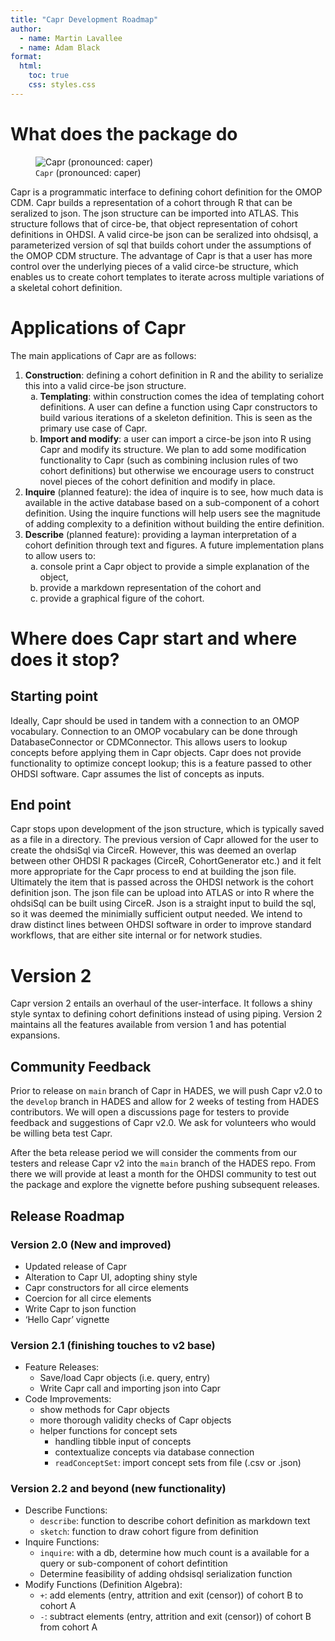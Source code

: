 ```yaml
---
title: "Capr Development Roadmap"
author: 
  - name: Martin Lavallee
  - name: Adam Black
format:
  html:
    toc: true
    css: styles.css
---
```


# What does the package do

::: {.column-margin}
![`Capr` (pronounced: caper)](caperFlower.png)
:::

Capr is a programmatic interface to defining cohort definition for the OMOP CDM. Capr builds a representation of a cohort through R that can be seralized to json. The json structure can be imported into ATLAS. This structure follows that of circe-be, that object representation of cohort definitions in OHDSI. A valid circe-be json can be seralized into ohdsisql, a parameterized version of sql that builds cohort under the assumptions of the OMOP CDM structure. The advantage of Capr is that a user has more control over the underlying pieces of a valid circe-be structure, which enables us to create cohort templates to iterate across multiple variations of a skeletal cohort definition.

# Applications of Capr

The main applications of Capr are as follows:

1. **Construction**: defining a cohort definition in R and the ability to serialize this into a valid circe-be json structure.
    a) **Templating**: within construction comes the idea of templating cohort definitions. A user can define a function using Capr constructors to build various iterations of a skeleton definition. This is seen as the primary use case of Capr.
    b) **Import and modify**: a user can import a circe-be json into R using Capr and modify its structure. We plan to add some modification functionality to Capr (such as combining inclusion rules of two cohort definitions) but otherwise we encourage users to construct novel pieces of the cohort definition and modify in place.
2. **Inquire** (planned feature): the idea of inquire is to see, how much data is available in the active database based on a sub-component of a cohort definition. Using the inquire functions will help users see the magnitude of adding complexity to a definition without building the entire definition.
3. **Describe** (planned feature): providing a layman interpretation of a cohort definition through text and figures. A future implementation plans to allow users to:
    a) console print a Capr object to provide a simple explanation of the object,   
    b) provide a markdown representation of the cohort and 
    c) provide a graphical figure of the cohort.    

# Where does Capr start and where does it stop?

## Starting point

Ideally, Capr should be used in tandem with a connection to an OMOP vocabulary. Connection to an OMOP vocabulary can be done through DatabaseConnector or CDMConnector. This allows users to lookup concepts before applying them in Capr objects. Capr does not provide functionality to optimize concept lookup; this is a feature passed to other OHDSI software. Capr assumes the list of concepts as inputs.

## End point

Capr stops upon development of the json structure, which is typically saved as a file in a directory. The previous version of Capr allowed for the user to create the ohdsiSql via CirceR. However, this was deemed an overlap between other OHDSI R packages (CirceR, CohortGenerator etc.) and it felt more appropriate for the Capr process to end at building the json file. Ultimately the item that is passed across the OHDSI network is the cohort definition json. The json file can be upload into ATLAS or into R where the ohdsiSql can be built using CirceR. Json is a straight input to build the sql, so it was deemed the minimially sufficient output needed. We intend to draw distinct lines between OHDSI software in order to improve standard workflows, that are either site internal or for network studies.

# Version 2

Capr version 2 entails an overhaul of the user-interface. It follows a shiny style syntax to defining cohort definitions instead of using piping. Version 2 maintains all the features available from version 1 and has potential expansions. 

## Community Feedback

Prior to release on `main` branch of Capr in HADES, we will push Capr v2.0 to the `develop` branch in HADES and allow for 2 weeks of testing from HADES contributors. We will open a discussions page for testers to provide feedback and suggestions of Capr v2.0. We ask for volunteers who would be willing beta test Capr.

After the beta release period we will consider the comments from our testers and release Capr v2 into the `main` branch of the HADES repo. From there we will provide at least a month for the OHDSI community to test out the package and explore the vignette before pushing subsequent releases. 

## Release Roadmap

### Version 2.0 (New and improved)

-   Updated release of Capr
-   Alteration to Capr UI, adopting shiny style
-   Capr constructors for all circe elements
-   Coercion for all circe elements
-   Write Capr to json function
-   'Hello Capr' vignette

### Version 2.1 (finishing touches to v2 base)

-   Feature Releases:
    -   Save/load Capr objects (i.e. query, entry)
    -   Write Capr call and importing json into Capr
-   Code Improvements:
    -   show methods for Capr objects
    -   more thorough validity checks of Capr objects
    -   helper functions for concept sets
        -   handling tibble input of concepts
        -   contextualize concepts via database connection
        -   `readConceptSet`: import concept sets from file (.csv or .json)

### Version 2.2 and beyond (new functionality)

-   Describe Functions:
    -   `describe`: function to describe cohort definition as markdown text
    -   `sketch`: function to draw cohort figure from definition
-   Inquire Functions:
    -   `inquire`: with a db, determine how much count is a available for a query or sub-component of cohort defintition
    -   Determine feasibility of adding ohdsisql serialization function
-   Modify Functions (Definition Algebra):
    -   `+`: add elements (entry, attrition and exit (censor)) of cohort B to cohort A
    -   `-`: subtract elements (entry, attrition and exit (censor)) of cohort B from cohort A
